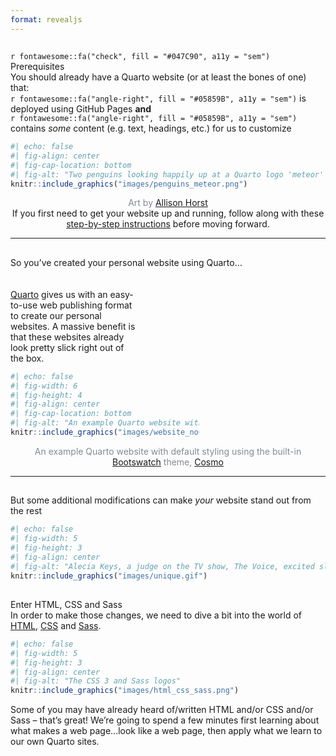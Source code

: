 ```yaml
---
format: revealjs
---
```


## {#prerequisites data-menu-title="Prerequisites"}

<div class="slide-title">`r fontawesome::fa("check", fill = "#047C90", a11y = "sem")` Prerequisites</div>

<div class="body-text topbr">You should already have a Quarto website (or at least the bones of one) that:</div>

<div class="body-text">`r fontawesome::fa("angle-right", fill = "#05859B", a11y = "sem")` is deployed using GitHub Pages **and**</div>
<div class="body-text">`r fontawesome::fa("angle-right", fill = "#05859B", a11y = "sem")` contains *some* content (e.g. text, headings, etc.) for us to customize</div>

```r
#| echo: false
#| fig-align: center
#| fig-cap-location: bottom
#| fig-alt: "Two penguins looking happily up at a Quarto logo 'meteor' that is flying overhead." 
knitr::include_graphics("images/penguins_meteor.png")
```
<center><div class="caption-text"><span style='color: #868A8F;'>Art by [Allison Horst](https://github.com/allisonhorst/stats-illustrations)</span></div></center>

<center><div class="caption-text topbr">If you first need to get your website up and running, follow along with these [step-by-step instructions](https://ucsb-meds.github.io/creating-quarto-websites/) before moving forward.</div></center>

---

## {#so-youve-created-a-website data-menu-title="So you've created a Quarto website..."}

<div class="slide-title">So you've created your personal website using Quarto...</div>

::: {.column width="40%"}
<br>
<br>
<div class="body-text">[Quarto](https://quarto.org/) gives us with an easy-to-use web publishing format to create our personal websites. A massive benefit is that these websites already look pretty slick right out of the box.</div>
:::

::: {.column width="60%"}
```r
#| echo: false
#| fig-width: 6
#| fig-height: 4
#| fig-align: center
#| fig-cap-location: bottom
#| fig-alt: "An example Quarto website with default styling using the built-in Bootswatch theme, Cosmo" 
knitr::include_graphics("images/website_noCSS.png")
```
:::

<center><div class="caption-text"><span style = 'color: #868A8F;'>An example Quarto website with default styling using the built-in [Bootswatch](https://bootswatch.com/) theme, [Cosmo](https://bootswatch.com/cosmo/)</span></div></center>

---

## {#modify-to-stand-out data-menu-title="Make your website stand stand out"}

<div class="slide-title">But some additional modifications can make *your* website stand out from the rest</div>

```r
#| echo: false
#| fig-width: 5
#| fig-height: 3
#| fig-align: center
#| fig-alt: "Alecia Keys, a judge on the TV show, The Voice, excited slams her hands down and stands up saying, 'There is nobody like you!'" 
knitr::include_graphics("images/unique.gif")
```

## {#enter-css-sass data-menu-title="Enter CSS & Sass"}

<div class="slide-title">Enter HTML, CSS and Sass</div>

<div class="body-text topbr">In order to make those changes, we need to dive a bit into the world of [HTML](https://html.spec.whatwg.org/), [CSS](https://www.w3.org/Style/CSS/Overview.en.html) and [Sass](https://sass-lang.com/).</div>

```r
#| echo: false
#| fig-width: 5
#| fig-height: 3
#| fig-align: center
#| fig-alt: "The CSS 3 and Sass logos" 
knitr::include_graphics("images/html_css_sass.png")
```

<div class="body-text">Some of you may have already heard of/written HTML and/or CSS and/or Sass -- that's great! We're going to spend a few minutes first learning about what makes a web page...look like a web page, then apply what we learn to our own Quarto sites.</div>
